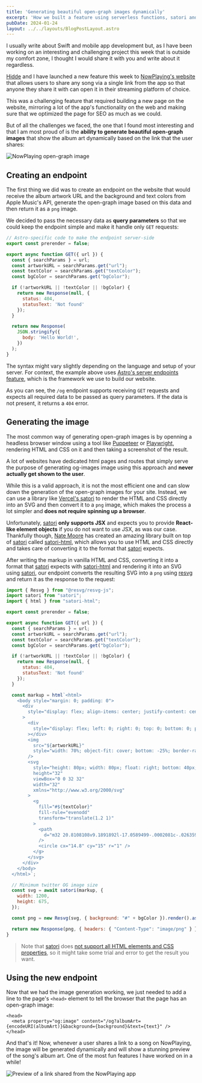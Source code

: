 ```yaml
---
title: 'Generating beautiful open-graph images dynamically'
excerpt: 'How we built a feature using serverless functions, satori and resvg to generate beautiful open-graph images dynamically for NowPlaying'
pubDate: 2024-01-24
layout: ../../layouts/BlogPostLayout.astro
---
```


I usually write about Swift and mobile app development but, as I have been working on an interesting and challenging project this week that is outside my comfort zone, I thought I would share it with you and write about it regardless.

[Hidde](https://twitter.com/hiddevdploeg) and I have launched a new feature this week to [NowPlaying's website](https://nowplaying.page) that allows users to share any song via a single link from the app so that anyone they share it with can open it in their streaming platform of choice.

This was a challenging feature that required building a new page on the website, mirroring a lot of the app's functionality on the web and making sure that we optimized the page for SEO as much as we could.

But of all the challenges we faced, the one that I found most interesting and that I am most proud of is the **ability to generate beautiful open-graph images** that show the album art dynamically based on the link that the user shares:

![NowPlaying open-graph image](/assets/posts/generating-beautiful-open-graph-images-dynamically/og.webp)

## Creating an endpoint

The first thing we did was to create an endpoint on the website that would receive the album artwork URL and the background and text colors from Apple Music's API, generate the open-graph image based on this data and then return it as a `png` image.

We decided to pass the necessary data as **query parameters** so that we could keep the endpoint simple and make it handle only `GET` requests:

```javascript:og.js
// Astro-specific code to make the endpoint server-side
export const prerender = false;

export async function GET({ url }) {
  const { searchParams } = url;
  const artworkURL = searchParams.get("url");
  const textColor = searchParams.get("textColor");
  const bgColor = searchParams.get("bgColor");

  if (!artworkURL || !textColor || !bgColor) {
    return new Response(null, {
      status: 404,
      statusText: 'Not found'
    });
  }

  return new Response(
    JSON.stringify({
      body: 'Hello World!',
    })
  );
}
```

The syntax might vary slightly depending on the language and setup of your server. For context, the example above uses [Astro's server endpoints feature](https://docs.astro.build/en/core-concepts/endpoints/#server-endpoints-api-routes), which is the framework we use to build our website.

As you can see, the `/og` endpoint supports receiving `GET` requests and expects all required data to be passed as query parameters. If the data is not present, it returns a `404` error.

## Generating the image

The most common way of generating open-graph images is by openning a headless browser window using a tool like [Puppeteer](https://pptr.dev) or [Playwright](https://playwright.dev), rendering HTML and CSS on it and then taking a screenshot of the result.

A lot of websites have dedicated html pages and routes that simply serve the purpose of generating og-images image using this approach and **never actually get shown to the user**.

While this is a valid approach, it is not the most efficient one and can slow down the generation of the open-graph images for your site. Instead, we can use a library like [Vercel's satori](https://github.com/vercel/satori) to render the HTML and CSS directly into an SVG and then convert it to a `png` image, which makes the process a lot simpler and **does not require spinning up a browser**.

Unfortunately, [satori](https://github.com/vercel/satori) **only supports JSX** and expects you to provide **React-like element objects** if you do not want to use JSX, as was our case. Thankfully though, [Nate Moore](https://twitter.com/n_moore?lang=en) has created an amazing library built on top of [satori](https://github.com/vercel/satori) called [satori-html](https://github.com/natemoo-re/satori-html), which allows you to use HTML and CSS directly and takes care of converting it to the format that [satori](https://github.com/vercel/satori) expects.

After writing the markup in vanilla HTML and CSS, converting it into a format that [satori](https://github.com/vercel/satori) expects with [satori-html](https://github.com/natemoo-re/satori-html) and rendering it into an SVG using [satori](https://github.com/vercel/satori), our endpoint converts the resulting SVG into a `png` using [resvg](https://github.com/RazrFalcon/resvg) and return it as the response to the request:

```javascript:og.js
import { Resvg } from "@resvg/resvg-js";
import satori from "satori";
import { html } from "satori-html";

export const prerender = false;

export async function GET({ url }) {
  const { searchParams } = url;
  const artworkURL = searchParams.get("url");
  const textColor = searchParams.get("textColor");
  const bgColor = searchParams.get("bgColor");

  if (!artworkURL || !textColor || !bgColor) {
    return new Response(null, {
      status: 404,
      statusText: 'Not found'
    });
  }

  const markup = html`<html>
    <body style="margin: 0; padding: 0">
      <div
        style="display: flex; align-items: center; justify-content: center; height: 100vh; width: 100vw; overflow: hidden; position: relative;"
      >
        <div
          style="display: flex; left: 0; right: 0; top: 0; bottom: 0; position: absolute; background-image: url(${artworkURL}); background-size: 100%; background-repeat: no-repeat; background-position: center; filter: blur(40px); opacity: 0.75;"
        ></div>
        <img
          src="${artworkURL}"
          style="width: 70%; object-fit: cover; bottom: -25%; border-radius: 14px; box-shadow: 0px 0px 3px rgba(0,0,0, 0.2), 0px 7px 14px rgba(0,0,0, 0.3); border: 2.343718px solid rgba(151,151,151, 1);"
        />
        <svg
          style="height: 80px; width: 80px; float: right; bottom: 40px; right: 52px; position: absolute;"
          height="32"
          viewBox="0 0 32 32"
          width="32"
          xmlns="http://www.w3.org/2000/svg"
        >
          <g
            fill="#${textColor}"
            fill-rule="evenodd"
            transform="translate(1.2 1)"
          >
            <path
              d="m32 20.8108108v9.1891892l-17.0589499-.0002081c-.026359.0001387-.0527342.0002081-.0791254.0002081-8.20801437 0-14.8619247-6.7157288-14.8619247-15 0-8.28427125 6.65391033-15 14.8619247-15 8.2080143 0 14.8619247 6.71572875 14.8619247 15 0 1.2584111-.1535371 2.4806284-.4427359 3.6486106l-9.9382961.0003084c.7983523-.9974294 1.2764295-2.266825 1.2764295-3.648919 0-3.2092222-2.577641-5.81081081-5.7573222-5.81081081-3.1796813 0-5.75732219 2.60158861-5.75732219 5.81081081s2.57764089 5.8108108 5.75732219 5.8108108z"
            />
            <circle cx="14.8" cy="15" r="1" />
          </g>
        </svg>
      </div>
    </body>
  </html>`;

  // Minimum twitter OG image size
  const svg = await satori(markup, {
    width: 1200,
    height: 675,
  });

  const png = new Resvg(svg, { background: "#" + bgColor }).render().asPng();

  return new Response(png, { headers: { "Content-Type": "image/png" } });
}
```

> Note that [satori](https://github.com/vercel/satori) does [not support all HTML elements and CSS properties](https://github.com/vercel/satori#html-elements), so it might take some trial and error to get the result you want.

## Using the new endpoint

Now that we had the image generation working, we just needed to add a line to the page's `<head>` element to tell the browser that the page has an open-graph image:

```html:SongPage.astro
<head>
  <meta property="og:image" content="/og?albumArt={encodeURI(albumArt)}&background={background}&text={text}" />
</head>
```

And that's it! Now, whenever a user shares a link to a song on NowPlaying, the image will be generated dynamically and will show a stunning preview of the song's album art. One of the most fun features I have worked on in a while!

![Preview of a link shared from the NowPlaying app](/assets/posts/generating-beautiful-open-graph-images-dynamically/preview.webp)
